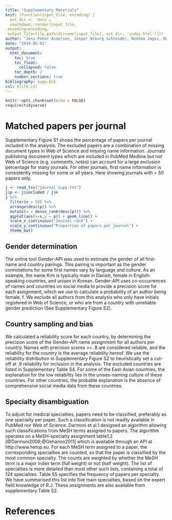 ```yaml
---
title: "Supplementary Materials"
knit: (function(input_file, encoding) {
  out_dir <- 'docs';
  rmarkdown::render(input_file,
 encoding=encoding,
 output_file=file.path(dirname(input_file), out_dir, 'index.html'))})
author: "Jens Peter Andersen, Jesper Wiborg Schneider, Reshma Jagsi, Mathias Wullum Nielsen"
date: "2019-05-01"
output: 
  html_document:
    toc: true
    toc_float: 
      collapsed: false
    toc_depth: 2
    number_sections: true
bibliography: supp.bib
csl: elife.csl
---
```


```r
knitr::opts_chunk$set(echo = FALSE)
require(tidyverse)
```

# Matched papers per journal
Supplementary Figure S1 shows the percentage of papers per journal included in the analysis. The excluded papers are a combination of missing document types in Web of Science and missing name information. Journals publishing document types which are included in PubMed Medline but not Web of Science (e.g. comments, notes) can account for a large exclusion percentage for many journals. For other journals, first name information is consistently missing for some or all years. Here showing journals with > 50 papers only.

```r
j <- read_tsv("journal_supp.txt")
j$p <- j$included / j$n
j %>%
  filter(n > 50) %>%
  arrange(desc(p)) %>%
  mutate(x = dense_rank(desc(p))) %>%
  ggplot(aes(x=x,y = p)) + geom_line() +
  scale_x_continuous("Journal rank") + 
  scale_y_continuous("Proportion of papers per journal") + 
  theme_bw()
```



## Gender determination
The online tool Gender-API was used to estimate the gender of all first-name and country pairings. This pairing is important as the gender connotations for some first names vary by language and culture. As an example, the name Kim is typically male in Danish, female in English-speaking countries, and unisex in Korean. Gender-API uses co-occurrences of names and countries on social media to provide a precision score for each assignment, which we use to calculate a probability of an author being female, f. We exclude all authors from this analysis who only have initials registered in Web of Science, or who are from a country with unreliable gender prediction (See Supplementary Figure S2).

## Country sampling and bias
We calculated a reliability score for each country, by determining the precision score of the Gender-API name assignment for all authors per country. Names with precision scores >= .8 are considered reliable, and the reliability for the country is the average reliability hereof. We use the reliability distribution in Supplementary Figure S2 to heuristically set a cut-off at .9 reliability for inclusion in the analysis. The excluded countries are listed in Supplementary Table S4. For some of the East-Asian countries, the explanation for the low reliability lies in the unisex-naming culture of these countries. For other countries, the probable explanation is the absence of comprehensive social media data from these countries.

## Specialty disambiguation
To adjust for medical specialties, papers need to be classified, preferably as one specialty per paper. Such a classification is not readily available in PubMed nor Web of Science. Darmoni et al.1 designed an algorithm allowing such classifications from MeSH terms assigned to papers. The algorithm operates on a MeSH-specialty assignment table1,2 [@Darmoni2006;@Gehanno2011] which is available through an API at http://www.hetop.eu. For each MeSH term assigned to a paper, the corresponding specialties are counted, so that the paper is classified by the most common specialty. The counts are weighted by whether the MeSH term is a major index term (full weight) or not (half weight). The list of specialties is more detailed than most other such lists, containing a total of 124 specialties. Table S5 specifies the frequency of papers per specialty. We have summarised this list into five main specialties, based on the expert field knowledge of R.J. These assignments are also available from supplementary Table S2.

# References

